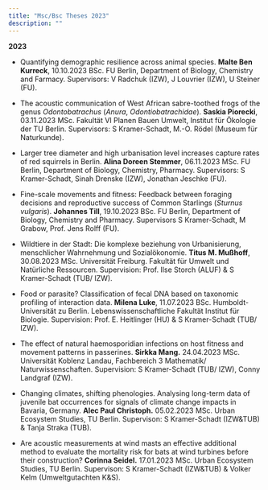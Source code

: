 ```yaml
---
title: "Msc/Bsc Theses 2023"
description: ""
---
```


**2023**

* Quantifying demographic resilience across animal species. **Malte Ben Kurreck**, <span class='desaturated'>10.10.2023 BSc. FU Berlin, Department of Biology, Chemistry and Farmacy. Supervisors: V Radchuk (IZW), J Louvrier (IZW), U Steiner (FU).</span>

* The acoustic communication of West African sabre-toothed frogs of the genus *Odontobatrachus* (*Anura*, *Odontiobatrachidae*). **Saskia Piorecki**, <span class='desaturated'>03.11.2023 MSc. Fakultät VI Planen Bauen Umwelt, Institut für Ökologie der TU Berlin. Supervisors: S Kramer-Schadt, M.-O. Rödel (Museum für Naturkunde).</span>

* Larger tree diameter and high urbanisation level increases capture rates of red squirrels in Berlin. **Alina Doreen Stemmer**,  <span class='desaturated'>06.11.2023 MSc. FU Berlin, Department of Biology, Chemistry, Pharmacy. Supervisors: S Kramer-Schadt, Sinah Drenske (IZW), Jonathan Jeschke (FU).</span>

* Fine-scale movements and fitness: Feedback between foraging decisions and reproductive success of Common Starlings (*Sturnus vulgaris*). **Johannes Till**,  <span class='desaturated'>19.10.2023 BSc.
FU Berlin, Department of Biology, Chemistry and Pharmacy. Supervisors S Kramer-Schadt, M Grabow, Prof. Jens Rolff (FU).</span>

* Wildtiere in der Stadt: Die komplexe beziehung von Urbanisierung, menschlicher Wahrnehmung und Sozialökonomie. **Titus M. Mußhoff**, <span class='desaturated'>30.08.2023 MSc.
Universität Freiburg. Fakultät für Umwelt und Natürliche Ressourcen. Supervision: Prof. Ilse Storch (ALUF) & S Kramer-Schadt (TUB/ IZW).</span>

* Food or parasite? Classification of fecal DNA based on taxonomic profiling of interaction data. **Milena Luke**, <span class='desaturated'>11.07.2023 BSc. Humboldt-Universität zu Berlin. Lebenswissenschaftliche Fakultät Institut für Biologie. Supervision: Prof. E. Heitlinger (HU) & S Kramer-Schadt (TUB/ IZW).</span>

* The effect of natural haemosporidian infections on host fitness and movement patterns in passerines. **Sirkka Mang.** <span class='desaturated'>24.04.2023 MSc. Universität Koblenz Landau, Fachbereich 3 Mathematik/ Naturwissenschaften. Supervision: S Kramer-Schadt (TUB/ IZW), Conny Landgraf (IZW).</span>

* Changing climates, shifting phenologies. Analysing long-term data of juvenile bat occurrences for signals of climate change impacts in Bavaria, Germany. **Alec Paul Christoph.** <span class='desaturated'>05.02.2023 MSc. Urban Ecosystem Studies, TU Berlin. Supervison: S Kramer-Schadt (IZW&TUB) & Tanja Straka (TUB).</span>

* Are acoustic measurements at wind masts an effective additional method to evaluate the mortality risk for bats at wind turbines before their construction? **Corinna Seidel.** <span class='desaturated'>17.01.2023 MSc. Urban Ecosystem Studies, TU Berlin. Supervison: S Kramer-Schadt (IZW&TUB) & Volker Kelm (Umweltgutachten K&S).</span>




